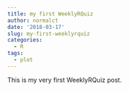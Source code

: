 ```yaml
---
title: my first WeeklyRQuiz
author: normalct
date: '2018-03-17'
slug: my-first-weeklyrquiz
categories:
  - R
tags:
  - plot
---
```


This is my very first WeeklyRQuiz post.
